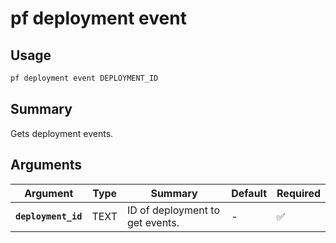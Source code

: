 # pf deployment event

## Usage

```bash
pf deployment event DEPLOYMENT_ID
```

## Summary

Gets deployment events.

## Arguments

| Argument | Type | Summary | Default | Required | 
|----------|------|---------|---------|----------|
| **`deployment_id`** | TEXT | ID of deployment to get events. | - | ✅ |
